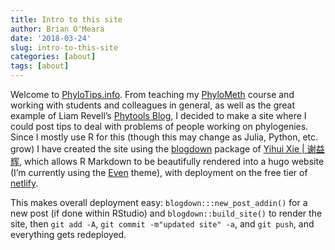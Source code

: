 ```yaml
---
title: Intro to this site
author: Brian O'Meara
date: '2018-03-24'
slug: intro-to-this-site
categories: [about]
tags: [about]
---
```


Welcome to [PhyloTips.info](http://www.phylotips.info). From teaching my [PhyloMeth](http://www.phylometh.info) course and working with students and colleagues in general, as well as the great example of Liam Revell's [Phytools Blog](http://blog.phytools.org), I decided to make a site where I could post tips to deal with problems of people working on phylogenies. Since I mostly use R for this (though this may change as Julia, Python, etc. grow) I have created the site using the [blogdown](https://github.com/rstudio/blogdown) package of [Yihui Xie | 谢益辉](https://yihui.name/en/), which allows R Markdown to be beautifully rendered into a hugo website (I'm currently using the [Even](https://github.com/olOwOlo/hugo-theme-even/) theme), with deployment on the free tier of [netlify](https://www.netlify.com). 

This makes overall deployment easy: `blogdown:::new_post_addin()` for a new post (if done within RStudio) and `blogdown::build_site()` to render the site, then `git add -A`, `git commit -m"updated site" -a`, and `git push`, and everything gets redeployed.
